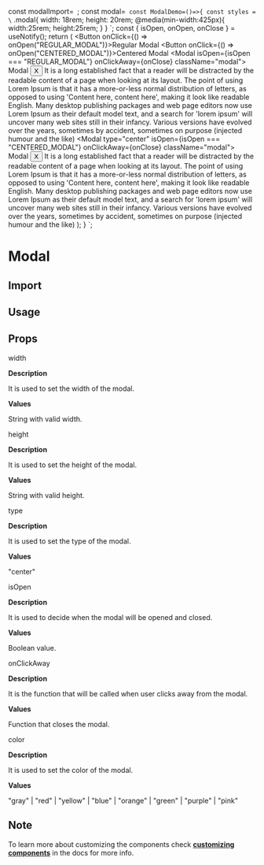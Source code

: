 const modalImport=`
`;
const modal=`
const ModalDemo=()=>{
    const styles = \`
        .modal{
            width: 18rem;
            height: 20rem;
            @media(min-width:425px){
                width:25rem;
                height:25rem;
            }
        }
    \`;
    const { isOpen, onOpen, onClose } = useNotify();
    return (
        <Container type="col" customStyles={styles}>
            <Button onClick={() => onOpen("REGULAR_MODAL")}>Regular Modal</Button>
            <Button onClick={() => onOpen("CENTERED_MODAL")}>Centered Modal</Button>
            <Modal isOpen={isOpen === "REGULAR_MODAL"} onClickAway={onClose} className="modal">
                <Container type="row" rowBetween colCenter>
                    <Text type="subHeading">Modal</Text>
                    <Button onClick={onClose}>X</Button>
                </Container>
                <Text type="text">
                    It is a long established fact that a reader will be
                    distracted by the readable content of a page when looking at
                    its layout. The point of using Lorem Ipsum is that it has a
                    more-or-less normal distribution of letters, as opposed to
                    using 'Content here, content here', making it look like
                    readable English. Many desktop publishing packages and web
                    page editors now use Lorem Ipsum as their default model
                    text, and a search for 'lorem ipsum' will uncover many web
                    sites still in their infancy. Various versions have evolved
                    over the years, sometimes by accident, sometimes on purpose
                    (injected humour and the like)
                </Text>
            </Modal>
            <Modal type="center" isOpen={isOpen === "CENTERED_MODAL"} onClickAway={onClose} className="modal">
                <Container type="row" rowBetween colCenter>
                    <Text type="subHeading">Modal</Text>
                    <Button onClick={onClose}>X</Button>
                </Container>
                <Text type="text">
                    It is a long established fact that a reader will be
                    distracted by the readable content of a page when looking at
                    its layout. The point of using Lorem Ipsum is that it has a
                    more-or-less normal distribution of letters, as opposed to
                    using 'Content here, content here', making it look like
                    readable English. Many desktop publishing packages and web
                    page editors now use Lorem Ipsum as their default model
                    text, and a search for 'lorem ipsum' will uncover many web
                    sites still in their infancy. Various versions have evolved
                    over the years, sometimes by accident, sometimes on purpose
                    (injected humour and the like)
                </Text>
            </Modal>
        </Container>
    );
}
`;

<Layout title="Modal">

# Modal

<Divider />

## Import

<CodeSnippet code={modalImport}/>

## Usage

<ModalDemo/>

<CodeSnippet code={modal}/>

## Props

<InlineCode>width</InlineCode>

**Description**

It is used to set the width of the modal.

**Values**

String with valid width.

<Divider/>

<InlineCode>height</InlineCode>

**Description**

It is used to set the height of the modal.

**Values**

String with valid height.

<Divider/>

<InlineCode>type</InlineCode>

**Description**

It is used to set the type of the modal.

**Values**

"center"

<Divider/>

<InlineCode>isOpen</InlineCode>

**Description**

It is used to decide when the modal will be opened and closed.

**Values**

Boolean value.

<Divider/>

<InlineCode>onClickAway</InlineCode>

**Description**

It is the function that will be called when user clicks away from the modal.

**Values**

Function that closes the modal.

<Divider/>

<InlineCode>color</InlineCode>

**Description**

It is used to set the color of the modal.

**Values**

"gray" | "red" | "yellow" | "blue" | "orange" | "green" | "purple" | "pink"

<Divider/>

## Note

To learn more about customizing the components check **[customizing components](/docs/customizing-components)** in the docs for more info.

</Layout>